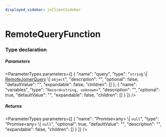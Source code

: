 ```yaml
---
displayed_sidebar: jsClientSidebar
---
```



# RemoteQueryFunction

### Type declaration

##### Parameters

<ParameterTypes parameters={[
  {
    "name": "query",
    "type": "`string` \\| [RemoteJoinerQuery](../../internal-1/interfaces/internal.internal-1.RemoteJoinerQuery.mdx) \\| `object`",
    "description": "",
    "optional": false,
    "defaultValue": "",
    "expandable": false,
    "children": []
  },
  {
    "name": "variables",
    "type": "`Record<string, unknown>`",
    "description": "",
    "optional": true,
    "defaultValue": "",
    "expandable": false,
    "children": []
  }
]} />

##### Returns

<ParameterTypes parameters={[
  {
    "name": "Promise&#60;any&#62; \\| `null`",
    "type": "Promise&#60;any&#62; \\| ``null``",
    "optional": true,
    "defaultValue": "",
    "description": "",
    "expandable": false,
    "children": []
  }
]} />
